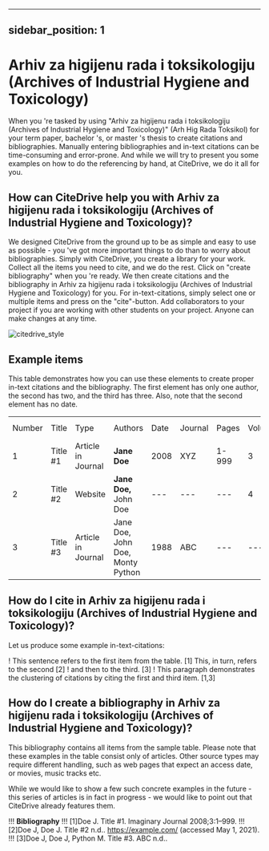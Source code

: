 
---
sidebar_position: 1
---

# Arhiv za higijenu rada i toksikologiju (Archives of Industrial Hygiene and Toxicology)

When you 're tasked by using "Arhiv za higijenu rada i toksikologiju (Archives of Industrial Hygiene and Toxicology)" (Arh Hig Rada Toksikol) for your term paper, bachelor 's, or master 's thesis to create citations and bibliographies.
Manually entering bibliographies and in-text citations can be time-consuming and error-prone. And while we will try to present you some examples on how to do the referencing by hand, at CiteDrive, we do it all for you.

<!---
## About  Arhiv za higijenu rada i toksikologiju (Archives of Industrial Hygiene and Toxicology)

* Title: Arhiv za higijenu rada i toksikologiju (Archives of Industrial Hygiene and Toxicology)
* Short Title (Id): Arh Hig Rada Toksikol)
* Authors: Arhiv za higijenu rada i toksikologiju (Archives of Industrial Hygiene and Toxicology)
* Download: Arhiv za higijenu rada i toksikologiju (Archives of Industrial Hygiene and Toxicology)
 --->

## How can CiteDrive help you with Arhiv za higijenu rada i toksikologiju (Archives of Industrial Hygiene and Toxicology)?

We designed CiteDrive from the ground up to be as simple and easy to use as possible - you 've got more important things to do than to worry about bibliographies. Simply with CiteDrive, you create a library for your work. Collect all the items you need to cite, and we do the rest. Click on "create bibliography" when you 're ready. We then create citations and the bibliography in Arhiv za higijenu rada i toksikologiju (Archives of Industrial Hygiene and Toxicology) for you. For in-text-citations, simply select one or multiple items and press on the "cite"-button. Add collaborators to your project if you are working with other students on your project. Anyone can make changes at any time.


![citedrive_style](images/arhiv-za-higijenu-rada-i-toksikologiju-archives-of-industrial-hygiene-and-toxicology.svg "Choose Arhiv za higijenu rada i toksikologiju (Archives of Industrial Hygiene and Toxicology) in the CiteDrive App")


## Example items

This table demonstrates how you can use these elements to create proper in-text citations and the bibliography. The first element has only one author, the second has two, and the third has three. Also, note that the second element has no date.


<table>
  <tr>
   <td>Number
   </td>
   <td>Title
   </td>
   <td>Type
   </td>
   <td>Authors
   </td>
   <td>Date
   </td>
   <td>Journal
   </td>
   <td>Pages
   </td>
   <td>Volume
   </td>
   <td>Issue
   </td>
   <td>Access Date
   </td>
  </tr>
  <tr>
   <td>1
   </td>
   <td>Title #1
   </td>
   <td>Article in Journal
   </td>
   <td><strong>Jane Doe</strong>
   </td>
   <td>2008
   </td>
   <td>XYZ
   </td>
   <td>1-999
   </td>
   <td>3
   </td>
   <td>2
   </td>
   <td>--
   </td>
  </tr>
  <tr>
   <td>
2
   </td>
   <td>Title #2
   </td>
   <td>Website
   </td>
   <td><strong>Jane Doe, </strong>John Doe
   </td>
   <td>---
   </td>
   <td>---
   </td>
   <td>---
   </td>
   <td>4
   </td>
   <td>---
   </td>
   <td>2020-05-01
   </td>
  </tr>
  <tr>
   <td>3
   </td>
   <td>Title #3
   </td>
   <td>Article in Journal
   </td>
   <td>Jane Doe, John Doe, Monty Python
   </td>
   <td>1988
   </td>
   <td>ABC
   </td>
   <td>---
   </td>
   <td>---
   </td>
   <td>16
   </td>
   <td>---
   </td>
  </tr>
</table>



## How do I cite in  Arhiv za higijenu rada i toksikologiju (Archives of Industrial Hygiene and Toxicology)?

Let us produce some example in-text-citations:

! This sentence refers to the first item from the table. [1] This, in turn, refers to the second [2]
! and then to the third.  [3]
! This paragraph demonstrates the clustering of citations by citing the first and third item. [1,3]



## How do I create a bibliography in Arhiv za higijenu rada i toksikologiju (Archives of Industrial Hygiene and Toxicology)?

This bibliography contains all items from the sample table. Please note that these examples in the table consist only of articles. Other source types may require different handling, such as web pages that expect an access date, or movies, music tracks etc.

While we would like to show a few such concrete examples in the future - this series of articles is in fact in progress - we would like to point out that CiteDrive already features them.


!!! **Bibliography**
!!! [1]Doe J. Title #1. Imaginary Journal 2008;3:1–999.
!!! [2]Doe J, Doe J. Title #2 n.d.. https://example.com/ (accessed May 1, 2021).
!!! [3]Doe J, Doe J, Python M. Title #3. ABC n.d..


```
        